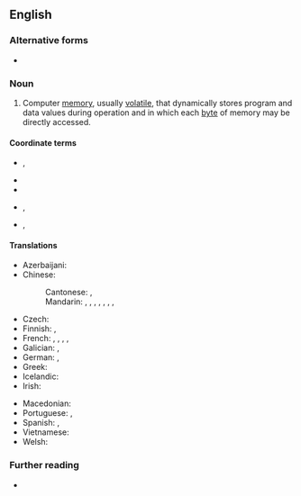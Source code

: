 {{also|random-access memory}}
==English==

===Alternative forms===
* {{alter|en|random-access memory}}

===Noun===
{{en-noun|-|head=[[random access]] [[memory]]}}

# {{lb|en|computing|electronics}} Computer [[memory]], usually [[volatile]], that dynamically stores program and data values during operation and in which each [[byte]] of memory may be directly accessed.
#: {{syn|en|RAM|q1=abbreviation}}

====Coordinate terms====
* {{l|en|read-only memory}}, {{l|en|ROM}}
* {{l|en|flash memory}}
* {{l|en|NVRAM}}
* {{l|en|SRAM}}, {{l|en|static random access memory}}
* {{l|en|DRAM}}, {{l|en|dynamic random access memory}}

====Translations====
{{trans-top|computer memory in which each byte of memory may be directly accessed}}
* Azerbaijani: {{t|az|operativ yaddaş qurğusu}}
* Chinese:
*: Cantonese: {{t|yue|隨機存取記憶體|sc=Hani}}, {{t|yue|随机存取记忆体|tr=ceoi4 gei1 cyun4 ceoi2 gei3 jik1 tai2|sc=Hani}}
*: Mandarin: {{t+|cmn|隨機存取存儲器|sc=Hani}}, {{t+|cmn|随机存取存储器|tr=suíjī cúnqǔ cúnchǔqì, suíjī cúnqǔ cúnchúqì|sc=Hani}} {{qualifier|mainland China}}, {{t|cmn|隨機存儲器|sc=Hani}}, {{t|cmn|随机存储器|tr=suíjī cúnchǔqì, suíjī cúnchúqì|sc=Hani}} {{qualifier|mainland China}}, {{t+|cmn|隨機存取記憶體|sc=Hani}}, {{t+|cmn|随机存取记忆体|tr=suíjī cúnqǔ jìyìtǐ|sc=Hani}} {{qualifier|Taiwan}}, {{t|cmn|暫存記憶體|sc=Hani}}, {{t|cmn|暂存记忆体|tr=zàncún jìyìtǐ, zhàncún jìyìtǐ|sc=Hani}} {{qualifier|Taiwan}}
* Czech: {{t|cs|paměť s náhodným přístupem}}
* Finnish: {{t|fi|hajasaantimuisti}}, {{t+|fi|keskusmuisti}}
* French: {{t+|fr|mémoire vive|f}}, {{t|fr|mémoire RAM|f}}, {{t|fr|mémoire à accès aléatoire|f}}, {{t|fr|mémoire à accès sélectif|f}}, {{t|fr|mémoire à accès direct|f}}
* Galician: {{t|gl|memoria RAM|f}}, {{t|gl|memoria de acceso aleatorio|f}}
* German: {{t|de|Arbeitsspeicher|m}}, {{t+|de|RAM|m|n}}
* Greek: {{t+|el|μνήμη τυχαίας προσπέλασης|f}}
* Icelandic: {{t+|is|skyndiminni|n}}
* Irish: {{t-check|ga|cuimhne randamrochtana|f}}
{{trans-mid}}
* Macedonian: {{t|mk|меморија за случаен пристап|f}}
* Portuguese: {{t|pt|memória de acesso aleatório|f}}, {{t|pt|memória RAM|f}}
* Spanish: {{t|es|memoria RAM|f}}, {{t|es|memoria de acceso aleatorio|f}}
* Vietnamese: {{t|vi|bộ nhớ truy cập ngẫu nhiên}}
* Welsh: {{t|cy|cof hapgyrch|m}}
{{trans-bottom}}

===Further reading===
* {{pedia}}